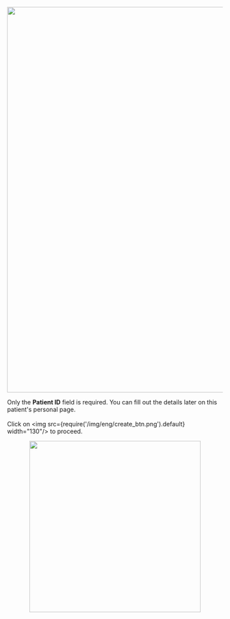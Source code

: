 <p align="center">
<img src={require('/img/eng/2-add-patient-button.png').default} width="900"/>
</p>

Only the **Patient ID** field is required. You can fill out the details later on this patient's personal
page.<br></br>Click on <img src={require('/img/eng/create_btn.png').default} width="130"/> to proceed.

<p align="center">
<img src={require('/img/eng/3-add-patient.png').default} height="400"/>
</p>
